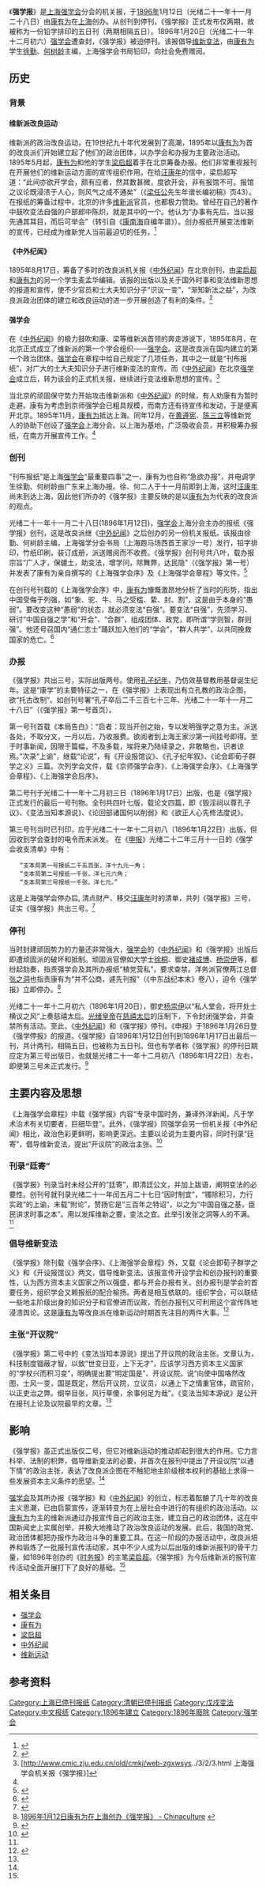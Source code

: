 {{Infobox Newspaper
| name                = 强学报
| image               = 
| caption             = 1896年1月12日，康有为在上海创办《强学报》，以吸收同仁，鼓吹维新变法主张。
| type                = 政论实事机关刊物
| format              = 书册式
| founder             = [[康有为|康有为]]
| publisher           = 上海强学会书局
| editor              = 
| chiefeditor         = 徐勤、何树龄
| assoceditor         = 
| staff               = 
| foundation          = 1896年1月12日
| ceased publication  = 1898年1月20日
| political           = 
| language            = [[中文|中文]]（繁體）
| price               = 免费
| headquarters        = [[上海|上海]]强学书局跑马场（今南京西路）西首王家沙第一号
| circulation         = 
| ISSN                = 
}}
《'''强学报'''》是[[上海|上海]][[强学会|强学会]]分会的机关报，于[[1896年|1896年]]1月12日（光绪二十一年十一月二十八日）由[[康有为|康有为]]在[[上海|上海]]创办。从创刊到停刊，《强学报》正式发布仅两期，故被称为一份铅字排印的五日刊（两期相隔五日）。1896年1月20日（光绪二十一年十二月初六）[[强学会|强学会]]遭查封，《强学报》被迫停刊。该报倡导[[维新变法|维新变法]]，由[[康有为|康有为]]学生[[徐勤|徐勤]]、[[何树龄|何树龄]]主编，上海强学会书局铅印，向社会免费赠阅。

== 历史 ==
=== 背景 ===
==== 维新派改良运动  ====
维新派的政治改良运动，在19世纪九十年代发展到了高潮，1895年以[[康有为|康有为]]为首的改良派们开始建立起了他们的政治团体，以办学会和办报为主要政治活动。1895年5月起，[[康有为|康有为]]和他的学生[[梁启超|梁启超]]着手在北京筹备办报。他们非常重视报刊在开展他们的维新运动方面的宣传组织作用。在给[[汪康年|汪康年]]的信中，梁启超写道：“此间亦欲开学会，颇有应者，然其数甚微，度欲开会，非有报馆不可。报馆之议论既浸渍于人心，则风气之成不通矣”（《[[梁任公|梁任公]]先生年谱长编初稿》页43）。在报纸的筹备过程中，北京的许多[[维新派|维新派]]官员，也都极力赞助。曾经在自己的著作中鼓吹变法自强的户部郎中陈炽，就是其中的一个。他认为“办事有先后，当以报先通其耳目，而后可举会”（转引自《[[康南海|康南海]]自编年谱》）。创办报纸开展变法维新的宣传，已经成为维新党人当前最迫切的任务。<ref>{{cite book | author = 方汉奇 | title=《中国近代报刊史》上册 | publisher = 山西：山西人民出版社 | year = 1981年 | isbn = 978-7-5440-5256-6 | page = 第72页至第77页}}</ref>

==== 《中外纪闻》  ====
1895年8月17日，筹备了多时的改良派机关报《[[中外纪闻|中外纪闻]]》在北京创刊，由[[梁启超|梁启超]]和[[康有为|康有为]]的另一个学生麦孟华编辑。该报的出版以及关于国外时事和变法维新思想的报道和宣传，使不少官员和士大夫知识分子“识议一变”，“渐知新法之益”，为改良派政治团体的建立和改良运动的进一步开展创造了有利的条件。<ref name="刘家林">{{cite book | author = 刘家林 | title=《中国新闻通史》上册 | publisher = 武汉：武汉大学出版社 | year = 1995年 | isbn = 7-30702-122-6 | page = 第139页}}</ref>

==== 强学会  ====
在《[[中外纪闻|中外纪闻]]》的极力鼓吹和康、梁等维新派首领的奔走游说下，1895年8月，在北京正式成立了维新派的第一个学会组织——[[强学会|强学会]]。这是改良派在国内建立的第一个政治团体。[[强学会|强学会]]在章程中给自己规定了几项任务，其中之一就是“刊布报纸”，对广大的士大夫知识分子进行维新变法的宣传。而《[[中外纪闻|中外纪闻]]》在北京[[强学会|强学会]]成立后，转为该会的正式机关报，继续进行变法维新思想的宣传。<ref>[http://www.cmic.zju.edu.cn/old/cmkj/web-zgxwsys../3/2/3.html 上海强学会机关报《强学报》]{{dead link|date=2018年2月 |bot=InternetArchiveBot |fix-attempted=yes }}</ref>

当北京的顽固保守势力开始攻击维新派和《[[中外纪闻|中外纪闻]]》的时候，有人劝康有为暂时走避。康有为考虑到京师强学会已粗具规模，而南方还有待宣传和发动，于是便离开北京。1895年11月，[[康有为|康有为]]抵达上海。同年12月，在[[黄遵宪|黄遵宪]]、[[陈三立|陈三立]]等维新党人的协助下创设了[[强学会|强学会]]上海分会。以上海为基地，广泛吸收会员，并积极筹办报纸，在南方开展宣传工作。<ref name="白润生"/>

=== 创刊 ===
“刊布报纸”是上海[[强学会|强学会]]“最重要四事”之一，康有为也自称“急欲办报”，并电调学生徐勤、何树龄由广东来上海办报。徐、何二人于十一月前即到上海，这时[[汪康年|汪康年]]尚未到达上海，因此他们所办的《强学报》主要反映的是以[[康有为|康有为]]为代表的改良派的观点。

光绪二十一年十一月二十八日(1896年1月12日)，[[强学会|强学会]]上海分会主办的报纸《强学报》创刊，这是改良派继《[[中外纪闻|中外纪闻]]》之后创办的另一份机关报纸。该报由徐勤、何树龄主编，上海强学分会书局（上海跑马场西首王家沙一号）发行，铅字排印，竹纸印刷，装订成册，派送赠阅而不收费。《强学报》创刊号共八叶，载办报宗旨“广人才，保疆土，助变法，增学问，除舞弊，达民隐”（《强学报》第一号）并发表了康有为亲自撰写的《上海强学会序》及《上海强学会章程》等文件。<ref name="白润生">{{cite book | author = 白润生 | title=《中国新闻通史纲要》 | publisher = 北京：中央民族大学出版社 | year = 2004年 | isbn = 7-81056-870-1 | page = 第55页}}</ref>

在创刊号刊载的《上海强学会序》中，[[康有为|康有为]]慷慨激昂地分析了当时的形势，指出中国受侮于列强，如“象、驼、牛、马之受槛、絷、封、割”，这是由于本身的“愚弱”。要改变这种“愚弱”的状态，就必须变法“自强”。要变法“自强”，先须学习、研讨“中国自强之学”和“开会”、“合群”，组成团体、政党，即所谓“学则智，群则强”。他还号召国内“通仁志士”踊跃加入他们的“学会”，“群人共学”，以共同挽救国家的危亡。<ref>{{Cite web |url=http://jds.cass.cn/Item/23655.aspx |title=茅海建：张之洞、康有为的初识与上海强学会、《强学报》-近代中国研究 |accessdate=2013-11-21 |archive-date=2013-11-15 |archive-url=https://web.archive.org/web/20131115082954/http://jds.cass.cn/Item/23655.aspx |dead-url=no }}</ref>

=== 办报 ===
《强学报》共出三号，实际出版两号。使用[[孔子纪年|孔子纪年]]，乃仿效基督教用基督诞生纪年。这是“康学”的主要特征之一，在《强学报》上表现出有立孔教的政治企图，欲“托古改制”。如创刊号署“孔子卒后二千三百七十三年、光绪二十一年十一月二十八日”（《强学报》第一号首页）。

第一号刊首载《本局告白》：“启者：现当开创之始，专以发明强学之意为主。派送各处，不取分文，一月以后，乃收报费。欲阅者到上海王家沙第一间挂号即得。至于时事新闻，因限于篇幅，不及多载，埃将来乃陆续录之，非敢略也，识者谅焉。”次录“上谕”，继载“论说”，有《开设报馆议》、《孔子纪年叙》、《论会即荀子群学之义》三篇。次列学会文件，载《京师强学会序》、《上海强学会序》、《上海强学会章程》、《上海强学会后序》。

第二号刊于光绪二十一年十二月初三日（1896年1月17日）出版，也是《强学报》正式发行的最后一号刊物。全刊共四叶七版，载论文四篇，即《毁淫祠以尊孔子议》、《变法当知本源说》、《论回部诸国何以削弱》和《欲正人心先修法度说》。

第三号刊当时已刊印，应于光绪二十一年十二月初八（1896年1月22日）出版，但因收到学会查封的电令而未派发。
在《[[申报|申报]]》光绪二十二年三月十一日的《强学会收支清单》中有：
    “支本局第一号报纸二千五百张，洋十九元一角；
    “支本局第二号报纸一千张，洋七元六角；
    “支本局第三号报纸一千张，洋七元。”
这是上海强学会停办后, 清点财产、移交[[汪康年|汪康年]]时的清单，共列《强学报》三号，证实《强学报》共出三号。<ref>{{Cite web |url=http://www.crbook.cn/gjzx/node/38996 |title=张之洞、康有为的初识与上海强学会、《强学报》 - 古籍资讯 |access-date=2013-11-21 |archive-url=https://web.archive.org/web/20150610224756/http://www.crbook.cn/gjzx/node/38996 |archive-date=2015-06-10 |dead-url=yes }}</ref>

=== 停刊 ===
当时封建顽固势力的力量还非常强大，[[强学会|强学会]]的《[[中外纪闻|中外纪闻]]》和《强学报》出版后即遭顽固派的破坏和抵制。顽固派官僚如大学士[[徐桐|徐桐]]、御史[[褚成博|褚成博]]、[[杨崇伊|杨崇伊]]等，都纷起劾奏，指责强学会及其所办报纸“植党营私”，要求查禁。洋务派官僚两江总督[[张之洞|张之洞]]也指责康有为“并不公商，遽先刊报”（《中东战纪本末》卷八），迫令《强学报》立即停办。<ref>[http://www.chinaculture.org/gb/cn_history/2004-06/28/content_49107.htm 1896年1月12日康有为在上海创办《强学报》 - Chinaculture] {{webarchive|url=https://web.archive.org/web/20150610192958/http://www.chinaculture.org/gb/cn_history/2004-06/28/content_49107.htm |date=2015年6月10日 }}</ref>

光绪二十一年十二月初六（1896年1月20日），御史[[杨崇伊|杨崇伊]]以“私人堂会，将开处士横议之风”上奏慈禧太后。[[光绪皇帝|光绪皇帝]]在[[慈禧太后|慈禧太后]]的压制下，下令封闭强学会，并查禁所有活动。至此，《[[中外纪闻|中外纪闻]]》和《强学报》停刊。《申报》于1896年1月26日登《强学停报》的报道。《强学报》自1896年1月12日创刊到1896年1月17日出最后一刊，共计两刊，相隔五日，也被称为五日刊。但也有学者称《强学报》的停刊日期应定为第三号出版日，也就是光绪二十一年十二月初八（1896年1月22日）左右，即便第三号未正式发行。<ref name="戈公振">{{cite book | author = 戈公振 | title=《中国报学史》 | publisher = 上海:上海书店出版社 | year = 2013年 | isbn = 978-7-5458-0739-4 | page = 第107页}}</ref>

== 主要内容及思想 ==
《上海强学会章程》中载《强学报》内容“专录中国时务，兼译外洋新闻，凡于学术治术有关切要者，巨细毕登”。此外，《强学报》同强学会另一份机关报《中外纪闻》相比，政治色彩更鲜明，影响更深远。主要以论说为主要内容，同时刊录“廷寄”，倡导维新变法，提出“开议院”的政治主张。<ref name="汤志钧">{{cite book | author = 汤志钧 | title=上海强学会和《强学报》 | publisher = 《社会科学》 | year = 1980年03期 | page = 第116页至第117页}}</ref>

=== 刊录“廷寄” ===
《强学报》刊录当时未经公开的“廷寄”，即清廷公文，并加上跋语，阐明变法的必要性。创刊号就刊录光绪二十一年闰五月二十七日“因时制宜”，“镯除积习，力行实政”的上谕，末载“附论”，赞扬它是“三百年之特诏”，以之为“中国自强之基，臣民讲求时事之本”。用以发挥维新之要，变法之宜。此举引发张之洞等人的不满。<ref name="汤志钧"/>

=== 倡导维新变法 ===
《强学报》除刊载《强学会序》、《上海强学会章程》外，又载《论会即荀子群学之义》和《开设报馆议》两文，倡导维新变法。该报宣传开设学会和创办报刊的重要性，认为西方资本主义国家之所以强盛，都与开会办报有关。创办报刊是学会的首要任务，组织学会又赖报纸的配合榆扬。两者是相互依联的。组织学会，可以联结一些地主阶级出身的知识分子和官僚进而议政，而创办报刊又可利用这个宣传阵地浸溃舆论。这是[[康有为|康有为]]等改良派在维新运动时期首先注目的两件大事。<ref name="茅海建">{{cite book | author = 茅海建 | title=张之洞、康有为的初识与上海强学会、《强学报》 | publisher = 《华东师范大学学报：哲学社会科学版》 | year = 2013年01期 | page = 第6页至第9页}}</ref>

=== 主张“开议院” ===
《强学报》第二号中的《变法当知本源说》提出了开议院的政治主张。文章认为，科技制度锢蔽才智，以致“世变日亚，上下无才”，应该学习西方资本主义国家的“学杖兴而积习变”，明确提出要“明定国是”、开设议院。说“向使中国咯然改图，士风一变，国是既定，然后开议院，立议员，以通上下之情重官体，疏官阶，以正吏治之弊。纲举目张，风行草傻，余事何足为哉”。《变法当知本源说》是公开在报刊上论及议院最早的文章。<ref name="茅海建"/>

== 影响 ==
《强学报》虽正式出版仅二号，但它对维新运动的推动却起到很大的作用。它力言科举、法制的积弊，倡导维新变法的必要，并首次在报刊中提出了开设议院“以通下情”的政治主张，表达了改良派企图在不触犯地主阶级根本权利的基础上求得一些发展资本主义条件的愿望。<ref name="刘家林"/>

[[强学会|强学会]]及其所办报《强学报》和《[[中外纪闻|中外纪闻]]》的创立，标志着酝酿了几十年的改良主义思潮，已由启蒙宣传，逐渐转变为在上层社会中进行的有组织的政治活动。以[[康有为|康有为]]为主的维新派通过办报宣传自己的政治主张，建立自己的政治团体，这在中国新闻史上实属创举，并极大地推动了政治改良运动的发展。此后，我国的政党、政治团体都把办报作为政治斗争的重要工具。在这一阶段的办报活动中，改良派培养和锻炼了一批报刊宣传活动家，其中不少人成为以后出版的维新派报刊的骨干力量，如1896年创办的《[[时务报|时务报]]》的主笔[[梁启超|梁启超]]。《强学报》为今后维新派的报刊宣传活动全面开展打下了良好的基础。<ref name="戈公振"/>

== 相关条目 ==
{{div col|cols=2}}
* [[强学会|强学会]]
* [[康有为|康有为]]
* [[梁启超|梁启超]]
* [[中外纪闻|中外纪闻]]
* [[维新运动|维新运动]]
{{div col end}}

== 参考资料 ==
{{Reflist|2}}

[[Category:上海已停刊报纸|Category:上海已停刊报纸]]
[[Category:清朝已停刊报纸|Category:清朝已停刊报纸]]
[[Category:戊戌变法|Category:戊戌变法]]
[[Category:中文报纸|Category:中文报纸]]
[[Category:1896年建立|Category:1896年建立]]
[[Category:1896年廢除|Category:1896年廢除]]
[[Category:强学会|Category:强学会]]